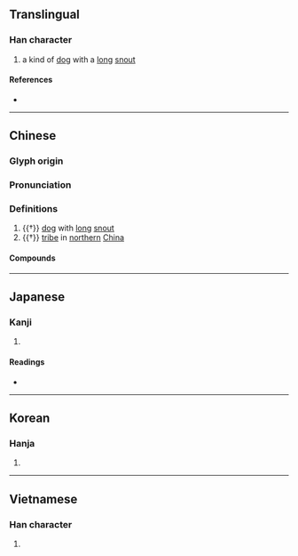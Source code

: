 {{also|猃}}
{{character info}}
==Translingual==

===Han character===
{{Han char|rn=94|rad=犬|as=13|sn=16|four=48286|canj=KHOMO|ids=⿰犭僉}}

# a kind of [[dog]] with a [[long]] [[snout]]

====References====
* {{Han ref|kx=0719.290|dkj=20730|dj=1131.050|hdz=21373.050|uh=736B|ud=29547|bh=EA60|bd=60000}}

----

==Chinese==
{{zh-forms|s=猃|alt=玁}}

===Glyph origin===
{{Han etym}}

===Pronunciation===
{{zh-pron
|m=xiǎn
|c=him2
|mc=y
|oc=y
|cat=
}}

===Definitions===
{{zh-hanzi}}

# {{†}} [[dog]] with [[long]] [[snout]]
# {{†}} {{zh-div|狁}} [[tribe]] in [[northern]] [[China]]

====Compounds====
{{zh-der|獫狁}}

{{zh-cat|Dogs}}

----

==Japanese==

===Kanji===
{{ja-kanji|grade=|rs=犬13}}

# {{rfdef|ja|sort=犬13}}

====Readings====
* {{ja-readings
|on=けん, れん
|kun=}}

----

==Korean==

===Hanja===
{{ko-hanja|험}}

# {{rfdef|ko|sort=犬13}}

----

==Vietnamese==

===Han character===
{{vi-readings|readings=hiểm|rs=犬13}}

# {{rfdef|vi|rs=犬13}}
